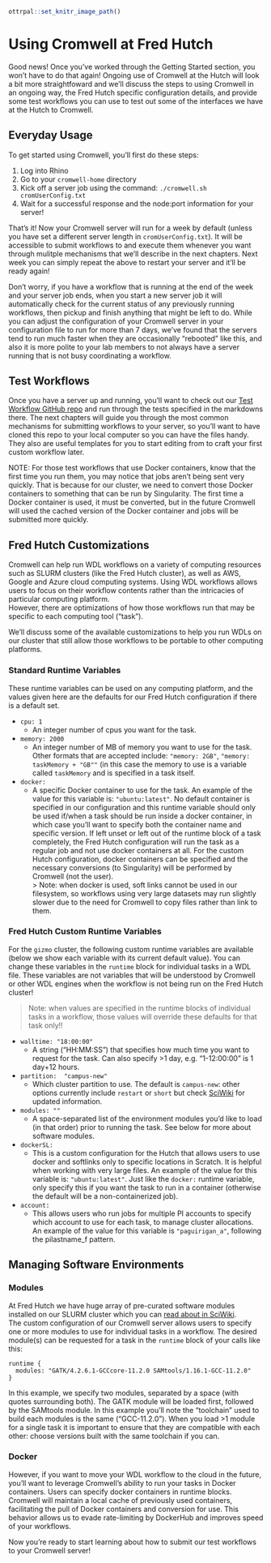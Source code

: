 
```r
ottrpal::set_knitr_image_path()
```
# Using Cromwell at Fred Hutch
Good news! Once you've worked through the Getting Started section, you won't have to do that again! Ongoing use of Cromwell at the Hutch will look a bit more straightfoward and we'll discuss the steps to using Cromwell in an ongoing way, the Fred Hutch specific configuration details, and provide some test workflows you can use to test out some of the interfaces we have at the Hutch to Cromwell.  

## Everyday Usage
To get started using Cromwell, you'll first do these steps:

1.  Log into Rhino
2.  Go to your `cromwell-home` directory
3.  Kick off a server job using the command: `./cromwell.sh cromUserConfig.txt`
3.  Wait for a successful response and the node:port information for your server!

That's it!  Now your Cromwell server will run for a week by default (unless you have set a different server length in `cromUserConfig.txt`).  It will be accessible to submit workflows to and execute them whenever you want through mulitple mechanisms that we'll describe in the next chapters.  Next week you can simply repeat the above to restart your server and it'll be ready again!  

Don't worry, if you have a workflow that is running at the end of the week and your server job ends, when you start a new server job it will automatically check for the current status of any previously running workflows, then pickup and finish anything that might be left to do.  While you can adjust the configuration of your Cromwell server in your configuration file to run for more than 7 days, we've found that the servers tend to run much faster when they are occasionally "rebooted" like this, and also it is more polite to your lab members to not always have a server running that is not busy coordinating a workflow.  


## Test Workflows
Once you have a server up and running, you'll want to check out our [Test Workflow GitHub repo](https://github.com/FredHutch/wdl-test-workflows) and run through the tests specified in the markdowns there.  The next chapters will guide you through the most common mechanisms for submitting workflows to your server, so you'll want to have cloned this repo to your local computer so you can have the files handy.  They also are useful templates for you to start editing from to craft your first custom workflow later.  

NOTE: For those test workflows that use Docker containers, know that the first time you run them, you may notice that jobs aren't being sent very quickly. That is because for our cluster, we need to convert those Docker containers to something that can be run by Singularity. The first time a Docker container is used, it must be converted, but in the future Cromwell will used the cached version of the Docker container and jobs will be submitted more quickly.


## Fred Hutch Customizations

Cromwell can help run WDL workflows on a variety of computing resources such as SLURM clusters (like the Fred Hutch cluster), as well as AWS, Google and Azure cloud computing systems.  Using WDL workflows allows users to focus on their workflow contents rather than the intricacies of particular computing platform.  
However, there are optimizations of how those workflows run that may be specific to each computing tool ("task").  

We'll discuss some of the available customizations to help you run WDLs on our cluster that still allow those workflows to be portable to other computing platforms.  


### Standard Runtime Variables

These runtime variables can be used on any computing platform, and the values given here are the defaults for our Fred Hutch configuration if there is a default set.  

- `cpu: 1`
  - An integer number of cpus you want for the task. 
- `memory: 2000`
  - An integer number of MB of memory you want to use for the task.  Other formats that are accepted include: `"memory: 2GB"`, `"memory: taskMemory + "GB""` (in this case the memory to use is a variable called `taskMemory` and is specified in a task itself. 
- `docker: `
  - A specific Docker container to use for the task. An example of the value for this variable is: `"ubuntu:latest"`.  No default container is specified in our configuration and this runtime variable should only be used if/when a task should be run inside a docker container, in which case you'll want to specify both the container name and specific version.  If left unset or left out of the runtime block of a task completely, the Fred Hutch configuration will run the task as a regular job and not use docker containers at all.  For the custom Hutch configuration, docker containers can be specified and the necessary conversions (to Singularity) will be performed by Cromwell (not the user).  
  > Note: when docker is used, soft links cannot be used in our filesystem, so workflows using very large datasets may run slightly slower due to the need for Cromwell to copy files rather than link to them.  


### Fred Hutch Custom Runtime Variables
For the `gizmo` cluster, the following custom runtime variables are available (below we show each variable with its current default value). You can change these variables in the `runtime` block for individual tasks in a WDL file. These variables are not variables that will be understood by Cromwell or other WDL engines when the workflow is not being run on the Fred Hutch cluster!  

>Note: when values are specified in the runtime blocks of individual tasks in a workflow, those values will override these defaults for that task only!!


- `walltime: "18:00:00"`
  - A string ("HH:MM:SS") that specifies how much time you want to request for the task. Can also specify >1 day, e.g. "1-12:00:00" is 1 day+12 hours.
- `partition:  "campus-new"`
  - Which cluster partition to use. The default is `campus-new`: other options currently include `restart` or `short` but check [SciWiki](https://sciwiki.fredhutch.org/scicomputing/) for updated information. 
- `modules: ""`
  - A space-separated list of the environment modules you'd like to load (in that order) prior to running the task.  See below for more about software modules.
- `dockerSL: `
  - This is a custom configuration for the Hutch that allows users to use docker and softlinks only to specific locations in Scratch.  It is helpful when working with very large files. An example of the value for this variable is: `"ubuntu:latest"`. Just like the `docker:` runtime variable, only specify this if you want the task to run in a container (otherwise the default will be a non-containerized job). 
- `account: `
  - This allows users who run jobs for multiple PI accounts to specify which account to use for each task, to manage cluster allocations.  An example of the value for this variable is `"paguirigan_a"`, following the  pilastname_f pattern. 

## Managing Software Environments


### Modules
At Fred Hutch we have huge array of pre-curated software modules installed on our SLURM cluster which you can [read about in SciWiki](https://sciwiki.fredhutch.org/scicomputing/compute_scientificSoftware/).  
The custom configuration of our Cromwell server allows users to specify one or more modules to use for individual tasks in a workflow.  The desired module(s) can be requested for a task in the `runtime` block of your calls like this:

```
runtime {
  modules: "GATK/4.2.6.1-GCCcore-11.2.0 SAMtools/1.16.1-GCC-11.2.0"
}
```

In this example, we specify two modules, separated by a space (with quotes surrounding both). The GATK module will be loaded first, followed by the SAMtools module.   In this example you'll note the "toolchain" used to build each modules is the same ("GCC-11.2.0").  When you load >1 module for a single task it is important to ensure that they are compatible with each other: choose versions built with the same toolchain if you can.  

### Docker
However, if you want to move your WDL workflow to the cloud in the future, you'll want to leverage Cromwell's ability to run your tasks in Docker containers.  Users can specify docker containers in runtime blocks. Cromwell will maintain a local cache of previously used containers, facilitating the pull of Docker containers and conversion for use.  This behavior allows us to evade rate-limiting by DockerHub and improves speed of your workflows. 


Now you're ready to start learning about how to submit our test workflows to your Cromwell server!